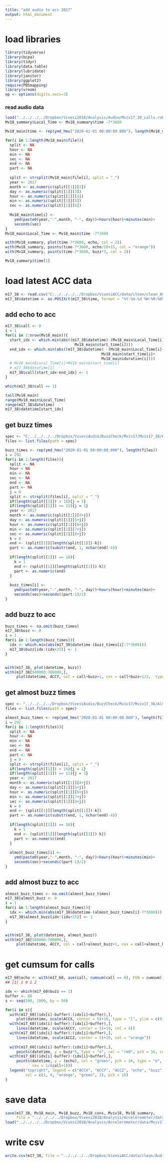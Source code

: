 ```yaml
---
title: "add audio to acc 2017"
output: html_document
---
```


# load libraries
```r
library(tidyverse)
library(bcpa)
library(tidyr)
library(data.table)
library(lubridate)
library(janitor)
library(ggplot2)
require(PBSmapping)
library(vroom)
op <- options(digits.secs=3)
```

### read audio data
```r
load("../../../../Dropbox/Vivesi2018/Analysis/Audio/Mviv17_38_calls.robj")
Mv18_summary$Local_Time <- Mv18_summary$time -7*3600

Mv18_main$time <- rep(ymd_hms("2020-01-01 00:00:00.000"), length(Mv18_main$file))

for(i in 1:length(Mv18_main$file)){
  split <- NA
  hour <- NA 
  min <- NA
  sec <- NA
  end <- NA
  part <- NA
  
  split <- strsplit(Mv18_main$file[i], split = "_")
  year <- 2017
  month <- as.numeric(split[[1]][2])
  day <- as.numeric(split[[1]][3])
  hour <- as.numeric(split[[1]][4])
  min <- as.numeric(split[[1]][5])
  sec <- as.numeric(split[[1]][6])
  
  Mv18_main$time[i] <- 
    ymd(paste0(year,"-",month, "-", day))+hours(hour)+minutes(min)+
    seconds(sec)
}
Mv18_main$Local_Time <- Mv18_main$time -7*3600

with(Mv18_summary, plot(time-7*3600, echo, col = 2))
with(Mv18_summary, points(time-7*3600, echo/10+15, col = "orange"))
with(Mv18_summary, points(time-7*3600, buzz*3, col = 2))

Mv18_summary$time[1]
```


# load latest ACC data
```r
m17_38 <- read.csv("C:../../../../Dropbox/VivesiACC/data/clean/clean_ACC_Mviv17_38.csv")
m17_38$datetime <- as.POSIXct(m17_38$time, format = "%Y-%m-%d %H:%M:%OS", tz = "UTC")

```

## add echo to acc
```r
m17_38$call <- 0
i = 1
for(i in 1:nrow(Mv18_main)){
  start_idx <- which.min(abs((m17_38$datetime)-(Mv18_main$Local_Time[i]+
                               Mv18_main$start_time[i])))
  end_idx <- which.min(abs((m17_38$datetime) -(Mv18_main$Local_Time[i]+
                                           Mv18_main$start_time[i]+
                                           Mv18_main$duration[i])))
  # Mv18_main$Local_Time[i]+Mv18_main$start_time[i]
  # m17_38$datetime[1]
  m17_38$call[start_idx:end_idx] <- 1
}

which(m17_38$call == 1)

tail(Mv18_main)
range(Mv18_main$Local_Time)
range(m17_38$datetime)
m17_38$datetime[start_idx]
```

## get buzz times
```r
spec <- "C:../../../../Dropbox/VivesiAudio/BuzzCheck/Mviv17/Mviv17_38/Buzz/"
files <- list.files(path = spec)

buzz_times <- rep(ymd_hms("2020-01-01 00:00:00.000"), length(files))
i = 292     
for(i in 1:length(files)){
  split <- NA
  hour < NA 
  min <- NA
  sec <- NA
  end <- NA
  part <- NA
  j = 0
  split <- strsplit(files[i], split = "_")
  if(length(split[[1]]) > 16){j = 1}
  if(length(split[[1]]) == 11){j = 1}
  year <- 2017
  month <- as.numeric(split[[1]][4+j])
  day <- as.numeric(split[[1]][5+j])
  hour <- as.numeric(split[[1]][6+j])
  min <- as.numeric(split[[1]][7+j])
  sec <- as.numeric(split[[1]][8+j])
  k = 0
  end <- (split[[1]][length(split[[1]])-k])
  part <- as.numeric(substr(end, 1, nchar(end)-4))
  
  if(length(split[[1]]) == 18){
    k = 1
    end <- (split[[1]][length(split[[1]])-k])
    part <- as.numeric(end)
  }
  
  buzz_times[i] <- 
    ymd(paste0(year,"-",month, "-", day))+hours(hour)+minutes(min)+
    seconds(sec)+seconds((part-1)/2)
}
```

## add buzz to acc
```r
buzz_times <- na.omit(buzz_times)
m17_38$buzz <- 0
i = 1
for(i in 1:length(buzz_times)){
  idx <- which.min(abs(m17_38$datetime-(buzz_times[i]-7*3600)))
  m17_38$buzz[idx:(idx+25)] <- 1
}


with(m17_38, plot(datetime, buzz))
with(m17_38[500000:700000,], 
     plot(datetime, ACCY, col = call+buzz+1, cex = call+buzz+1/2,  type = "o", pch = 16))

```

## get almost buzz times
```r
spec <- "../../../../Dropbox/VivesiAudio/BuzzCheck/Mviv17/Mviv17_38/AlmostBuzz/"
files <- list.files(path = spec)

almost_buzz_times <- rep(ymd_hms("2020-01-01 00:00:00.000"), length(files))
i = 292     
for(i in 1:length(files)){
  split <- NA
  hour <- NA 
  min <- NA
  sec <- NA
  end <- NA
  part <- NA
  j = 0
  split <- strsplit(files[i], split = "_")
  if(length(split[[1]]) > 16){j = 1}
  if(length(split[[1]]) == 11){j = 1}
  year <- 2017
  month <- as.numeric(split[[1]][4+j])
  day <- as.numeric(split[[1]][5+j])
  hour <- as.numeric(split[[1]][6+j])
  min <- as.numeric(split[[1]][7+j])
  sec <- as.numeric(split[[1]][8+j])
  k = 0
  end <- (split[[1]][length(split[[1]])-k])
  part <- as.numeric(substr(end, 1, nchar(end)-4))
  
  if(length(split[[1]]) == 18){
    k = 1
    end <- (split[[1]][length(split[[1]])-k])
    part <- as.numeric(end)
  }
  
  almost_buzz_times[i] <- 
    ymd(paste0(year,"-",month, "-", day))+hours(hour)+minutes(min)+
    seconds(sec)+seconds((part-1)/2)
}
```

## add almost buzz to acc
```r
almost_buzz_times <- na.omit(almost_buzz_times)
m17_38$almost_buzz <- 0
i = 1
for(i in 1:length(almost_buzz_times)){
  idx <- which.min(abs(m17_38$datetime-(almost_buzz_times[i]-7*3600)))
  m17_38$almost_buzz[idx:(idx+25)] <- 1
}


with(m17_38, plot(datetime, almost_buzz))
with(m17_38[500000:700000,], 
     plot(datetime, ACCY, col = call+almost_buzz+1, cex = call+almost_buzz+1/2,  type = "o", pch = 16))

```


# get cumsum for calls
```r
m17_60$echo <- with(m17_60, ave(call, cumsum(call == 0), FUN = cumsum))
## [1] 1 0 1 2

```


```r
idx <- which(m17_60$buzz == 1)
buffer <- 80
s <- seq(500, 1000, by = 50)

for(i in s){
  with(m17_60[(idx[i]-buffer):(idx[i]+buffer),], 
     plot(datetime, scale(ACCX, center = 5)+10, type = "l", ylim = c(0, 20)))
  with(m17_60[(idx[i]-buffer):(idx[i]+buffer),], 
     lines(datetime, scale(ACCY, center = 5)+10, col = 4))
  with(m17_60[(idx[i]-buffer):(idx[i]+buffer),], 
     lines(datetime, scale(ACCZ, center = 5)+10, col = "orange"))
  
  with(m17_60[(idx[i]-buffer):(idx[i]+buffer),], 
     points(datetime, y = buzz*5, type = "o", col = "red", pch = 16, cex = 1))
  with(m17_60[(idx[i]-buffer):(idx[i]+buffer),], 
     points(datetime, y = (echo), col = "green", pch = 16, type = "o",
            cex = 1/(call+1)))
  legend("topright", legend = c("ACCX", "ACCY", "ACCZ", "echo", "buzz"), 
         col = c(1, 4, "orange", "green", 2), pch = 16)
}


```

# save data
```r
save(m17_38, Mv18_main, Mv18_buzz, Mv18_cons, Mviv18, Mv18_summary, 
     file = "../../../../Dropbox/Vivesi2018/Analysis/Accelerometer/data/Mviv17_38_complete.robj")
load("../../../../Dropbox/Vivesi2018/Analysis/Accelerometer/data/Mviv17_38_complete.robj")

```

# write csv
```r
write.csv(m17_38, file = "../../../../Dropbox/VivesiACC/data/clean/Audio/Mviv17_38_ACC_Call.csv")
```

